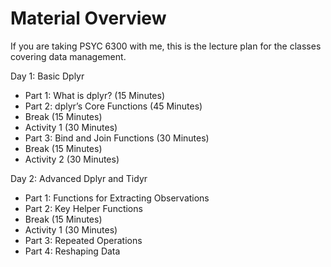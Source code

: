 # Material Overview

If you are taking PSYC 6300 with me, this is the lecture plan for the classes covering data management.

<div class = activity>
<div class = activitytitle>
Day 1: Basic Dplyr</div>
- Part 1: What is dplyr? (15 Minutes)
- Part 2: dplyr's Core Functions (45 Minutes)
- Break (15 Minutes)
- Activity 1 (30 Minutes)
- Part 3: Bind and Join Functions (30 Minutes)
- Break (15 Minutes)
- Activity 2 (30 Minutes)
</div>

<div class = activity>
<div class = activitytitle>
Day 2: Advanced Dplyr and Tidyr</div>
- Part 1: Functions for Extracting Observations
- Part 2: Key Helper Functions
- Break (15 Minutes)
- Activity 1 (30 Minutes)
- Part 3: Repeated Operations
- Part 4: Reshaping Data
</div>
